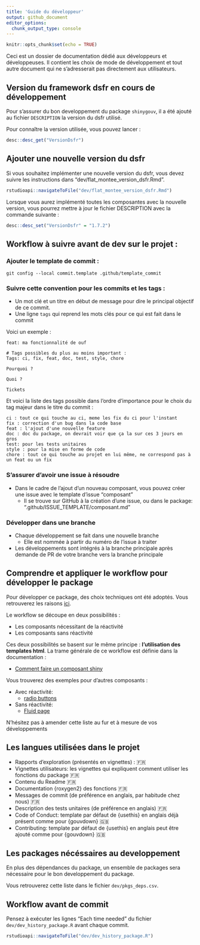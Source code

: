 ```yaml
---
title: 'Guide du développeur'
output: github_document
editor_options: 
  chunk_output_type: console
---
```


```r
knitr::opts_chunk$set(echo = TRUE)
```

Ceci est un dossier de documentation dédié aux développeurs et développeuses. Il contient les choix de mode de développement et tout autre document qui ne s'adresserait pas directement aux utilisateurs.

## Version du framework dsfr en cours de développement

Pour s'assurer du bon developpement du package `shinygouv`, il a été ajouté au fichier `DESCRIPTION` la version du dsfr utilisé.

Pour connaître la version utilisée, vous pouvez lancer :

```r
desc::desc_get("VersionDsfr")
```

## Ajouter une nouvelle version du dsfr

Si vous souhaitez implémenter une nouvelle version du dsfr, vous devez suivre les instructions dans "dev/flat_montee_version_dsfr.Rmd".  

```r
rstudioapi::navigateToFile("dev/flat_montee_version_dsfr.Rmd")
```

Lorsque vous aurez implémenté toutes les composantes avec la nouvelle version, vous pourrez mettre à jour le fichier DESCRIPTION avec la commande suivante :

```r
desc::desc_set("VersionDsfr" = "1.7.2")
```


## Workflow à suivre avant de dev sur le projet :

### Ajouter le template de commit :

```
git config --local commit.template .github/template_commit
```

### Suivre cette convention pour les commits et les tags :

- Un mot clé et un titre en début de message pour dire le principal objectif de ce commit.
- Une ligne `tags` qui reprend les mots clés pour ce qui est fait dans le commit

Voici un exemple :

```
feat: ma fonctionnalité de ouf

# Tags possibles du plus au moins important :
Tags: ci, fix, feat, doc, test, style, chore

Pourquoi ?

Quoi ?
   
Tickets

```

Et voici la liste des tags possible dans l'ordre d'importance pour le choix du tag majeur dans le titre du commit :

```
ci : tout ce qui touche au ci, meme les fix du ci pour l'instant
fix : correction d'un bug dans la code base
feat : l'ajout d'une nouvelle feature
doc : doc du package, on devrait voir que ça la sur ces 3 jours en gros
test: pour les tests unitaires
style : pour la mise en forme de code
chore : tout ce qui touche au projet en lui même, ne correspond pas à un feat ou un fix
```
### S'assurer d'avoir une issue à résoudre

- Dans le cadre de l'ajout d'un nouveau composant, vous pouvez créer une issue avec le template d'issue "composant"
    + Il se trouve sur GitHub à la création d'une issue, ou dans le package: ".github/ISSUE_TEMPLATE/composant.md"

### Développer dans une branche

- Chaque développement se fait dans une nouvelle branche
    + Elle est nommée à partir du numéro de l'issue à traiter
- Les développements sont intégrés à la branche principale après demande de PR de votre branche vers la branche principale


## Comprendre et appliquer le workflow pour développer le package

Pour développer ce package, des choix techniques ont été adoptés. Vous retrouverez les raisons [ici](explo_shiny.dsfr.md).

Le workflow se découpe en deux possibilités :

- Les composants nécessitant de la réactivité
- Les composants sans réactivité

Ces deux possibilités se basent sur le même principe : **l'utilisation des templates html**. La trame générale de ce workflow est définie dans la documentation : 

- [Comment faire un composant shiny](comment-faire-un-composant-shiny.md)

Vous trouverez des exemples pour d'autres composants :

- Avec réactivité:
  - [radio buttons](radiobuttons-dsfr.md)
  
- Sans réactivité:
  - [Fluid page](fluidpage_dsfr.md)
 
N'hésitez pas à amender cette liste au fur et à mesure de vos développements 

## Les langues utilisées dans le projet

- Rapports d'exploration (présentés en vignettes) : 🇫🇷 
- Vignettes utilisateurs: les vignettes qui expliquent comment utiliser les fonctions du package 🇫🇷 
- Contenu du Readme 🇫🇷 
- Documentation {roxygen2} des fonctions 🇫🇷 
- Messages de commit (de préférence en anglais, par habitude chez nous) 🇫🇷 
- Description des tests unitaires (de préférence en anglais) 🇫🇷 
- Code of Conduct: template par défaut de {usethis} en anglais déjà présent comme pour {gouvdown} 🇬🇧 
- Contributing: template par défaut de {usethis} en anglais peut être ajouté comme pour {gouvdown} 🇬🇧 

## Les packages nécéssaires au developpement

En plus des dépendances du package, un ensemble de packages sera nécessaire pour le bon developpement du package.

Vous retrouverez cette liste dans le fichier `dev/pkgs_deps.csv`.

## Workflow avant de commit

Pensez à exécuter les lignes "Each time needed" du fichier `dev/dev_history_package.R` avant chaque commit.

```r
rstudioapi::navigateToFile("dev/dev_history_package.R")
```


